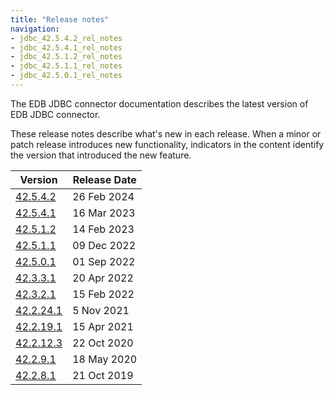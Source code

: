 ```yaml
---
title: "Release notes"
navigation:
- jdbc_42.5.4.2_rel_notes
- jdbc_42.5.4.1_rel_notes
- jdbc_42.5.1.2_rel_notes
- jdbc_42.5.1.1_rel_notes
- jdbc_42.5.0.1_rel_notes
---
```


The EDB JDBC connector documentation describes the latest version of EDB JDBC connector. 

These release notes describe what's new in each release. When a minor or patch release introduces new functionality, indicators in the content identify the version that introduced the new feature.

| Version                                  | Release Date | 
| ---------------------------------------- | ------------ | 
| [42.5.4.2](jdbc_42.5.4.2_rel_notes)      | 26 Feb 2024 |
| [42.5.4.1](jdbc_42.5.4.1_rel_notes)      | 16 Mar 2023 |
| [42.5.1.2](jdbc_42.5.1.2_rel_notes)      | 14 Feb 2023 |
| [42.5.1.1](jdbc_42.5.1.1_rel_notes)      | 09 Dec 2022  |
| [42.5.0.1](jdbc_42.5.0.1_rel_notes)      | 01 Sep 2022  |
| [42.3.3.1](08_jdbc_42.3.3.1_rel_notes)   | 20 Apr 2022 |
| [42.3.2.1](09_jdbc_42.3.2.1_rel_notes)   | 15 Feb 2022 |
| [42.2.24.1](10_jdbc_42.2.24.1_rel_notes) | 5 Nov 2021  |
| [42.2.19.1](12_jdbc_42.2.19.1_rel_notes) | 15 Apr 2021 |
| [42.2.12.3](14_jdbc_42.2.12.3_rel_notes) | 22 Oct 2020 |
| [42.2.9.1](16_jdbc_42.2.9.1_rel_notes)   | 18 May 2020 |
| [42.2.8.1](18_jdbc_42.2.8.1_rel_notes)   | 21 Oct 2019 |


